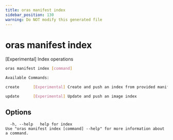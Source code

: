 ```yaml
---
title: oras manifest index
sidebar_position: 130
warning: Do NOT modify this generated file
---
```


# oras manifest index

[Experimental] Index operations

```bash
oras manifest index [command]
```


```bash
Available Commands:
```


```bash
create      [Experimental] Create and push an index from provided manifests
```


```bash
update      [Experimental] Update and push an image index
```

## Options

```
  -h, --help   help for index
Use "oras manifest index [command] --help" for more information about a command.
```
